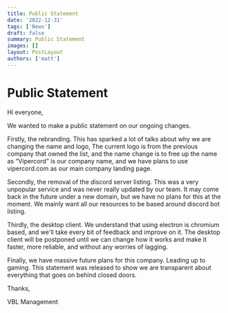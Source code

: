 ```yaml
---
title: Public Statement
date: '2022-12-31'
tags: ['News']
draft: false
summary: Public Statement
images: []
layout: PostLayout
authors: ['matt']
---
```


# Public Statement

Hi everyone,

We wanted to make a public statement on our ongoing changes.

Firstly, the rebranding. This has sparked a lot of talks about why we are changing the name and logo, The current logo is from the previous company that owned the list, and the name change is to free up the name as “Vipercord” is our company name, and we have plans to use vipercord.com as our main company landing page.

Secondly, the removal of the discord server listing. This was a very unpopular service and was never really updated by our team. It may come back in the future under a new domain, but we have no plans for this at the moment. We mainly want all our resources to be based around discord bot listing.

Thirdly, the desktop client. We understand that using electron is chromium based, and we'll take every bit of feedback and improve on it. The desktop client will be postponed until we can change how it works and make it faster, more reliable, and without any worries of lagging.

Finally, we have massive future plans for this company. Leading up to gaming. This statement was released to show we are transparent about everything that goes on behind closed doors.

Thanks,

VBL Management
